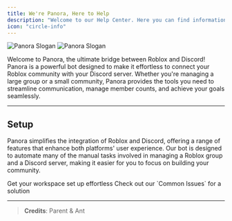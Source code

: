 ---
title: We're Panora, Here to Help
description: "Welcome to our Help Center. Here you can find information about Panora such as Rules/Tos/Privacy, Details about our Memberships, Careers to work with us, Setup Guides to help you setup Panora."
icon: "circle-info"
---

<img
  className="block dark:hidden"
  src="/images/panorabanner.png"
  alt="Panora Slogan"
/>
<img
  className="hidden dark:block"
  src="/images/panorabanner.png"
  alt="Panora Slogan"
/>

Welcome to Panora, the ultimate bridge between Roblox and Discord! Panora is a powerful bot designed to make it effortless to connect your Roblox community with your Discord server. Whether you're managing a large group or a small community, Panora provides the tools you need to streamline communication, manage member counts, and achieve your goals seamlessly.

---

## Setup

Panora simplifies the integration of Roblox and Discord, offering a range of features that enhance both platforms' user experience. Our bot is designed to automate many of the manual tasks involved in managing a Roblox group and a Discord server, making it easier for you to focus on building your community.

<CardGroup cols={2}>
  <Card
    title="Setup Your Workspace"
    icon="square-plus"
    href="/workspace-docs/initial-setup"
  >
    Get your workspace set up effortless
  </Card>
  <Card
    title="Getting an Error?"
    icon="triangle-exclamation"
    href="/help-docs/common-issues"
  >
    Check out our `Common Issues` for a solution
  </Card>
</CardGroup>

---

> **Credits**: Parent &amp; Ant
